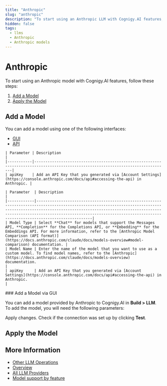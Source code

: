 ```yaml
---
title: "Anthropic"
slug: "anthropic"
description: "To start using an Anthropic LLM with Cognigy.AI features, add the LLM and apply it to the corresponding use case."
hidden: false
tags:
  - llms
  - Anthropic
  - Anthropic models
---
```





# Anthropic

To start using an Anthropic model with Cognigy.AI features, follow these steps:

1. [Add a Model](#add-a-model)
2. [Apply the Model](#apply-the-model)

## Add a Model

You can add a model using one of the following interfaces:

- [GUI](#add-a-model-via-gui)
- [API](#add-a-model-via-api)

<Tabs>
  <TabItem value="tab1" label="Standard Model" default>

    | Parameter | Description                                                                                                                      |
    |-----------|----------------------------------------------------------------------------------------------------------------------------------|
    | apiKey    | Add an API Key that you generated via [Account Settings](https://console.anthropic.com/docs/api#accessing-the-api) in Anthropic. |

  </TabItem>
  <TabItem value="tab2" label="Custom Model">

    | Parameter  | Description                                                                                                                                                                                                                                                                                                     |
    |------------|-----------------------------------------------------------------------------------------------------------------------------------------------------------------------------------------------------------------------------------------------------------------------------------------------------------------|
    | Model Type | Select **Chat** for models that support the Messages API, **Completion** for the Completions API, or **Embedding** for the Embeddings API. For more information, refer to the [Anthropic Model Comparison (API format)](https://docs.anthropic.com/claude/docs/models-overview#model-comparison) documentation. |
    | Model Name | Enter the name of the model that you want to use as a custom model. To find model names, refer to the [Anthropic](https://docs.anthropic.com/claude/docs/models-overview) documentation.                                                                                                                              |
    | apiKey     | Add an API Key that you generated via [Account Settings](https://console.anthropic.com/docs/api#accessing-the-api) in Anthropic.                                                                                                                                                                                |

  </TabItem>
</Tabs>
### Add a Model via GUI

You can add a model provided by Anthropic to Cognigy.AI in **Build > LLM**. To add the model, you will need the following parameters:

Apply changes. Check if the connection was set up by clicking **Test**.

<addModelViaApi />

## Apply the Model

<applyModel />

## More Information

- [Other LLM Operations](../other-operations.mdx)
- [Overview](../overview.mdx)
- [All LLM Providers](all-providers.mdx)
- [Model support by feature](../model-support-by-feature.mdx)